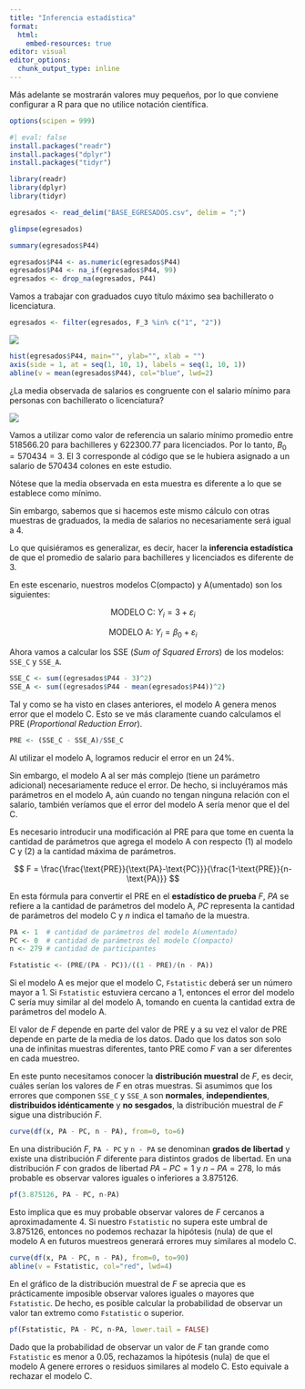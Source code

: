 ```yaml
---
title: "Inferencia estadística"
format: 
  html:
    embed-resources: true
editor: visual
editor_options: 
  chunk_output_type: inline
---
```


Más adelante se mostrarán valores muy pequeños, por lo que conviene configurar a R para que no utilice notación científica.

```r
options(scipen = 999)
```

```r
#| eval: false
install.packages("readr")
install.packages("dplyr")
install.packages("tidyr")
```

```r
library(readr)
library(dplyr)
library(tidyr)
```

```r
egresados <- read_delim("BASE_EGRESADOS.csv", delim = ";")
```

```r
glimpse(egresados)
```

```r
summary(egresados$P44)
```

```r
egresados$P44 <- as.numeric(egresados$P44)
egresados$P44 <- na_if(egresados$P44, 99)
egresados <- drop_na(egresados, P44)
```

Vamos a trabajar con graduados cuyo título máximo sea bachillerato o licenciatura.

```r
egresados <- filter(egresados, F_3 %in% c("1", "2"))
```

![](salariosRangos.png)

```r
hist(egresados$P44, main="", ylab="", xlab = "")
axis(side = 1, at = seq(1, 10, 1), labels = seq(1, 10, 1))
abline(v = mean(egresados$P44), col="blue", lwd=2)
```

¿La media observada de salarios es congruente con el salario mínimo para personas con bachillerato o licenciatura?

![](salariosMTSS.png)

Vamos a utilizar como valor de referencia un salario mínimo promedio entre 518566.20 para bachilleres y 622300.77 para licenciados. Por lo tanto, $B_0 = 570434 = 3$. El 3 corresponde al código que se le hubiera asignado a un salario de 570434 colones en este estudio.

Nótese que la media observada en esta muestra es diferente a lo que se establece como mínimo.

Sin embargo, sabemos que si hacemos este mismo cálculo con otras muestras de graduados, la media de salarios no necesariamente será igual a 4.

Lo que quisiéramos es generalizar, es decir, hacer la **inferencia estadística** de que el promedio de salario para bachilleres y licenciados es diferente de 3.

En este escenario, nuestros modelos C(ompacto) y A(umentado) son los siguientes:

$$
\text{MODELO C: } Y_i = 3 + \varepsilon_i
$$

$$
\text{MODELO A: } Y_i = \beta_0 + \varepsilon_i
$$

Ahora vamos a calcular los SSE (*Sum of Squared Errors*) de los modelos: `SSE_C` y `SSE_A`.

```r
SSE_C <- sum((egresados$P44 - 3)^2)
SSE_A <- sum((egresados$P44 - mean(egresados$P44))^2)
```

Tal y como se ha visto en clases anteriores, el modelo A genera menos error que el modelo C. Esto se ve más claramente cuando calculamos el PRE (*Proportional Reduction Error*).

```r
PRE <- (SSE_C - SSE_A)/SSE_C
```

Al utilizar el modelo A, logramos reducir el error en un 24%.

Sin embargo, el modelo A al ser más complejo (tiene un parámetro adicional) necesariamente reduce el error. De hecho, si incluyéramos más parámetros en el modelo A, aún cuando no tengan ninguna relación con el salario, también veríamos que el error del modelo A sería menor que el del C.

Es necesario introducir una modificación al PRE para que tome en cuenta la cantidad de parámetros que agrega el modelo A con respecto (1) al modelo C y (2) a la cantidad máxima de parámetros.

$$
F = \frac{\frac{\text{PRE}}{\text{PA}-\text{PC}}}{\frac{1-\text{PRE}}{n-\text{PA}}}
$$

En esta fórmula para convertir el PRE en el **estadístico de prueba** $F$, $PA$ se refiere a la cantidad de parámetros del modelo A, $PC$ representa la cantidad de parámetros del modelo C y $n$ indica el tamaño de la muestra.

```r
PA <- 1  # cantidad de parámetros del modelo A(umentado)
PC <- 0  # cantidad de parámetros del modelo C(ompacto)
n <- 279 # cantidad de participantes

Fstatistic <- (PRE/(PA - PC))/((1 - PRE)/(n - PA))
```

Si el modelo A es mejor que el modelo C, `Fstatistic` deberá ser un número mayor a 1. Si `Fstatistic` estuviera cercano a 1, entonces el error del modelo C sería muy similar al del modelo A, tomando en cuenta la cantidad extra de parámetros del modelo A.

El valor de $F$ depende en parte del valor de PRE y a su vez el valor de PRE depende en parte de la media de los datos. Dado que los datos son solo una de infinitas muestras diferentes, tanto PRE como $F$ van a ser diferentes en cada muestreo.

En este punto necesitamos conocer la **distribución muestral** de $F$, es decir, cuáles serían los valores de $F$ en otras muestras. Si asumimos que los errores que componen `SSE_C` y `SSE_A` son **normales**, **independientes**, **distribuidos idénticamente** y **no sesgados**, la distribución muestral de $F$ sigue una distribución $F$.

```r
curve(df(x, PA - PC, n - PA), from=0, to=6)
```

En una distribución $F$, `PA - PC` y `n - PA` se denominan **grados de libertad** y existe una distribución $F$ diferente para distintos grados de libertad. En una distribución $F$ con grados de libertad $PA - PC=1$ y $n - PA=278$, lo más probable es observar valores iguales o inferiores a 3.875126.

```r
pf(3.875126, PA - PC, n-PA)
```

Esto implica que es muy probable observar valores de $F$ cercanos a aproximadamente 4. Si nuestro `Fstatistic` no supera este umbral de 3.875126, entonces no podemos rechazar la hipótesis (nula) de que el modelo A en futuros muestreos generará errores muy similares al modelo C.

```r
curve(df(x, PA - PC, n - PA), from=0, to=90)
abline(v = Fstatistic, col="red", lwd=4)
```

En el gráfico de la distribución muestral de $F$ se aprecia que es prácticamente imposible observar valores iguales o mayores que `Fstatistic`. De hecho, es posible calcular la probabilidad de observar un valor tan extremo como `Fstatistic` o superior.

```r
pf(Fstatistic, PA - PC, n-PA, lower.tail = FALSE)
```

Dado que la probabilidad de observar un valor de $F$ tan grande como `Fstatistic` es menor a 0.05, rechazamos la hipótesis (nula) de que el modelo A genere errores o residuos similares al modelo C. Esto equivale a rechazar el modelo C.
